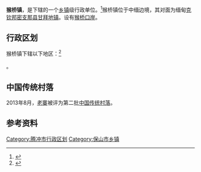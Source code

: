 {{中国乡级行政区|53/05/22/104/000}}

'''猴桥镇'''，是{{PRC admin/fullname|53/05/22/104/000|3}}下辖的一个[[乡镇|乡镇]]级行政单位。<ref>{{PRC admin/ref sgc|{{PRC admin/parent|53/05/22/104/000}}}}</ref>猴桥镇位于中缅边境，其对面为缅甸[[克钦邦|克钦邦]][[密支那县|密支那县]][[甘拜地|甘拜地镇]]。设有[[猴桥口岸|猴桥口岸]]。

== 行政区划 ==

猴桥镇下辖以下地区：<ref>{{PRC admin/ref sgc|53/05/22/104/000}}</ref>

{{PRC admin/children|53/05/22/104/000}}。

==中国传统村落==
2013年8月，[[老寨|老寨]]被评为第二批[[中国传统村落|中国传统村落]]。

== 参考资料 ==

{{reflist}}

{{行政区划小作品}}
{{腾冲县行政区划}}

[[Category:腾冲市行政区划|Category:腾冲市行政区划]]
[[Category:保山市乡镇|Category:保山市乡镇]]
